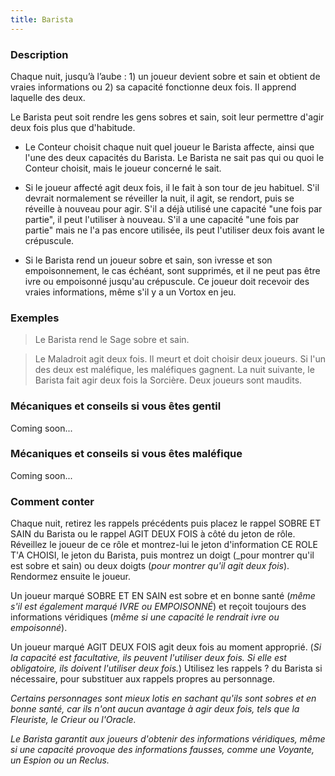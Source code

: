 ```yaml
---
title: Barista
---
```



<Role BARISTA header />

### Description

Chaque nuit, jusqu’à l’aube : 1) un joueur devient sobre et sain et obtient de vraies informations ou 2) sa capacité fonctionne deux fois. Il apprend laquelle des deux.

Le Barista peut soit rendre les gens sobres et sain, soit leur permettre d'agir deux fois plus que d'habitude. 

-   Le Conteur choisit chaque nuit quel joueur le Barista affecte, ainsi que l'une des deux capacités du Barista. Le Barista ne sait pas qui ou quoi le Conteur choisit, mais le joueur concerné le sait. 

-   Si le joueur affecté agit deux fois, il le fait à son tour de jeu habituel. S'il devrait normalement se réveiller la nuit, il agit, se rendort, puis se réveille à nouveau pour agir. S'il a déjà utilisé une capacité "une fois par partie", il peut l'utiliser à nouveau. S'il a une capacité "une fois par partie" mais ne l'a pas encore utilisée, ils peut l'utiliser deux fois avant le crépuscule.

-   Si le Barista rend un joueur sobre et sain, son ivresse et son empoisonnement, le cas échéant, sont supprimés, et il ne peut pas être ivre ou empoisonné jusqu'au crépuscule. Ce joueur doit recevoir des vraies informations, même s'il y a un Vortox en jeu. 

### Exemples

> Le Barista rend le Sage sobre et sain. 

> Le Maladroit agit deux fois. Il meurt et doit choisir deux joueurs. Si l'un des deux est maléfique, les maléfiques gagnent. La nuit suivante, le Barista fait agir deux fois la Sorcière. Deux joueurs sont maudits.


### Mécaniques et conseils si vous êtes gentil

Coming soon...

### Mécaniques et conseils si vous êtes maléfique

Coming soon...

### Comment conter

Chaque nuit, retirez les rappels précédents puis placez le rappel SOBRE ET SAIN du Barista ou le rappel AGIT DEUX FOIS à côté du jeton de rôle. Réveillez le joueur de ce rôle et montrez-lui le jeton d'information CE ROLE T'A CHOISI, le jeton du Barista, puis montrez un doigt (_pour montrer qu'il est sobre et sain) ou deux doigts (_pour montrer qu'il agit deux fois_). Rendormez ensuite le joueur. 

Un joueur marqué SOBRE ET EN SAIN est sobre et en bonne santé (_même s'il est également marqué IVRE ou EMPOISONNÉ_) et reçoit toujours des informations véridiques (_même si une capacité le rendrait ivre ou empoisonné_). 

Un joueur marqué AGIT DEUX FOIS agit deux fois au moment approprié. (_Si la capacité est facultative, ils peuvent l'utiliser deux fois. Si elle est obligatoire, ils doivent l'utiliser deux fois._) Utilisez les rappels ? du Barista si nécessaire, pour substituer aux rappels propres au personnage. 

_Certains personnages sont mieux lotis en sachant qu'ils sont sobres et en bonne santé, car ils n'ont aucun avantage à agir deux fois, tels que la Fleuriste, le Crieur ou l'Oracle._

_Le Barista garantit aux joueurs d'obtenir des informations véridiques, même si une capacité provoque des informations fausses, comme une Voyante, un Espion ou un Reclus._